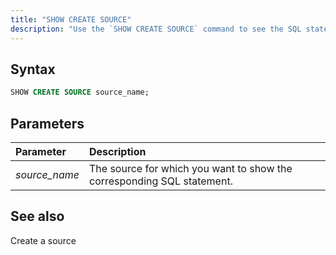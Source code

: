 ```yaml
---
title: "SHOW CREATE SOURCE"
description: "Use the `SHOW CREATE SOURCE` command to see the SQL statement used to create the specified source. By using this command, you can verify the source's settings and troubleshoot any issues."
---
```


## Syntax

```sql
SHOW CREATE SOURCE source_name;
```

## Parameters

| Parameter      | Description                                                            |
| :------------- | :--------------------------------------------------------------------- |
| _source\_name_ | The source for which you want to show the corresponding SQL statement. |

## See also

<CardGroup>
  <Card
    title="CREATE SOURCE"
    icon="database"
    iconType="solid"
    href="/docs/current/sql-create-source/"
  >
    Create a source
  </Card>
</CardGroup>
